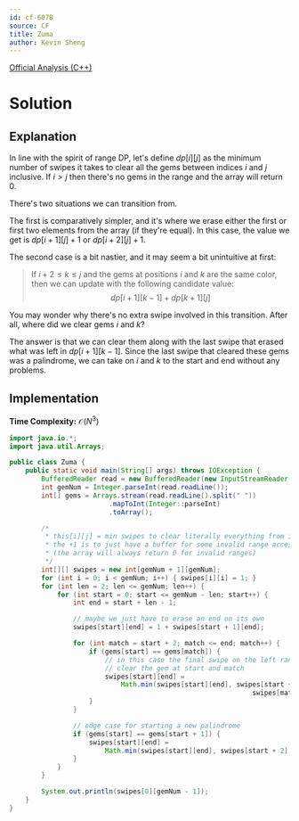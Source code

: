 ```yaml
---
id: cf-607B
source: CF
title: Zuma
author: Kevin Sheng
---
```


[Official Analysis (C++)](https://codeforces.com/blog/entry/22256)

# Solution

## Explanation

In line with the spirit of range DP, let's define $dp[i][j]$ as the minimum
number of swipes it takes to clear all the gems between indices $i$ and $j$ inclusive.
If $i > j$ then there's no gems in the range and the array will return $0$.

There's two situations we can transition from.

The first is comparatively simpler, and it's where we erase either the
first or first two elements from the array (if they're equal).
In this case, the value we get is $dp[i+1][j]+1$ or $dp[i+2][j]+1$.

The second case is a bit nastier, and it may seem a bit unintuitive at first:

> If $i + 2 \le k \le j$ and the gems at positions $i$ and $k$ are the same color,
> then we can update with the following candidate value:
> $$
> dp[i+1][k-1]+dp[k+1][j]
> $$

You may wonder why there's no extra swipe involved in this transition.
After all, where did we clear gems $i$ and $k$?

The answer is that we can clear them along with the last swipe
that erased what was left in $dp[i+1][k-1]$.
Since the last swipe that cleared these gems was a palindrome, we can take on $i$
and $k$ to the start and end without any problems.

## Implementation

**Time Complexity:** $\mathcal{O}(N^3)$

<LanguageSection>
<JavaSection>

```java
import java.io.*;
import java.util.Arrays;

public class Zuma {
	public static void main(String[] args) throws IOException {
		BufferedReader read = new BufferedReader(new InputStreamReader(System.in));
		int gemNum = Integer.parseInt(read.readLine());
		int[] gems = Arrays.stream(read.readLine().split(" "))
		                 .mapToInt(Integer::parseInt)
		                 .toArray();

		/*
		 * this[i][j] = min swipes to clear literally everything from i to j (inclusive)
		 * the +1 is to just have a buffer for some invalid range accesses
		 * (the array will always return 0 for invalid ranges)
		 */
		int[][] swipes = new int[gemNum + 1][gemNum];
		for (int i = 0; i < gemNum; i++) { swipes[i][i] = 1; }
		for (int len = 2; len <= gemNum; len++) {
			for (int start = 0; start <= gemNum - len; start++) {
				int end = start + len - 1;

				// maybe we just have to erase an end on its own
				swipes[start][end] = 1 + swipes[start + 1][end];

				for (int match = start + 2; match <= end; match++) {
					if (gems[start] == gems[match]) {
						// in this case the final swipe on the left range can also
						// clear the gem at start and match
						swipes[start][end] =
						    Math.min(swipes[start][end], swipes[start + 1][match - 1] +
						                                     swipes[match + 1][end]);
					}
				}

				// edge case for starting a new palindrome
				if (gems[start] == gems[start + 1]) {
					swipes[start][end] =
					    Math.min(swipes[start][end], swipes[start + 2][end] + 1);
				}
			}
		}

		System.out.println(swipes[0][gemNum - 1]);
	}
}
```

</JavaSection>
</LanguageSection>
